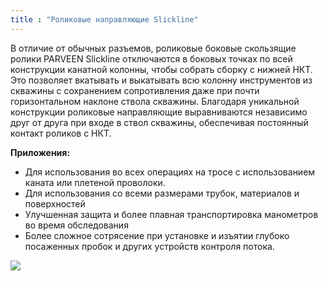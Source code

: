 ```yaml
---
title : "Роликовые направляющие Slickline"
---
```


В отличие от обычных разъемов, роликовые боковые скользящие ролики PARVEEN Slickline отключаются в боковых точках по всей конструкции канатной колонны, чтобы собрать сборку с нижней НКТ. Это позволяет вкатывать и выкатывать всю колонну инструментов из скважины с сохранением сопротивления даже при почти горизонтальном наклоне ствола скважины. Благодаря уникальной конструкции роликовые направляющие выравниваются независимо друг от друга при входе в ствол скважины, обеспечивая постоянный контакт роликов с НКТ.

**Приложения:**

* Для использования во всех операциях на тросе с использованием каната или плетеной проволоки.
* Для использования со всеми размерами трубок, материалов и поверхностей
* Улучшенная защита и более плавная транспортировка манометров во время обследования
* Более сложное сотрясение при установке и изъятии глубоко посаженных пробок и других устройств контроля потока.

<img src="./slickline-roller-glides.png" />